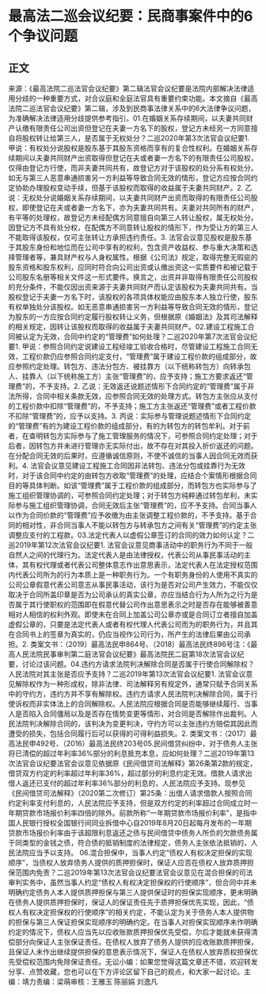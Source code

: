 # 最高法二巡会议纪要：民商事案件中的6个争议问题
## 正文
来源：《最高法院二巡法官会议纪要》第二辑法官会议纪要是法院内部解决法律适用分歧的一种重要方式，对合议庭和全庭法官具有重要约束功能。本文摘自《最高法院二巡法官会议纪要》第二辑，涉及到民商事法律关系中的6大法律争议问题，为准确解决法律适用分歧提供参考指引。01.在婚姻关系存续期间，以夫妻共同财产认缴有限责任公司出资但登记在夫妻一方名下的股权，登记方未经另一方同意擅自将股权转让给第三人，是否属于无权处分？二巡2020年第3次法官会议纪要1. 甲说：有权处分说股权是股东基于其股东资格而享有的复合性权利。在婚姻关系存续期间以夫妻共同财产出资取得但登记在夫或者妻一方名下的有限责任公司股权，仅得由登记方行使，而非夫妻共同共有，故登记方对于该股权的处分系有权处分。如无与第三人恶意串通损害另一方利益等导致合同无效的情形，登记方应按合同约定协助办理股权变动手续，但基于该股权而取得的收益属于夫妻共同财产。2. 乙说：无权处分说婚姻关系存续期间，以夫妻共同财产出资而取得的有限责任公司股权，即使登记在夫或者妻一方名下，亦为夫妻共同共有。夫妻对共同所有的财产，有平等的处理权，故登记方未经配偶方同意擅自向第三人转让股权，属无权处分。因登记方不具有处分权，在配偶方不同意转让股权的情形下，作为受让方的第三人不能取得该股权，仅可主张转让方承担违约责任。3. 法官会议意见股权是股东基于其股东身份和地位而在公司中享有的权利，包含资产收益权、参与重大决策和选择管理者等，兼具财产权与人身权属性。根据《公司法》规定，取得完整无瑕疵的股东资格和股东权利，应同时符合向公司出资或认缴出资这一实质要件和被记载于公司股东名册等相关文件这一形式要件。换言之，出资并非取得有限责任公司股权的充分条件，不能仅因出资来源于夫妻共同财产而认定该股权为夫妻共同共有。当股权登记于夫妻一方名下时，该股权的各项具体权能应由股东本人独立行使，股东有权单独处分该股权。如无恶意串通损害另一方利益等导致合同无效的情形，登记为股东的一方应按合同约定履行股权转让义务，但根据原《婚姻法》及其司法解释的相关规定，因转让该股权而取得的收益属于夫妻共同财产。02.建设工程施工合同被认定为无效，合同中约定的“管理费”如何处理？二巡2020年第7次法官会议纪要1. 甲说：参照合同约定说建设工程经竣工验收合格时，尽管建设工程施工合同无效，工程价款仍应参照合同约定支付，“管理费”属于建设工程价款的组成部分，故应参照约定处理。转包方、违法分包方、被挂靠方（以下统称转包方）向转承包人、挂靠人（以下统称施工方）主张“管理费”的，应予支持；施工方要求返还“管理费”的，不予支持。2. 乙说：无效返还说题述情形下合同约定的“管理费”属于非法所得，合同中相关条款无效，应参照合同无效的处理方式。转包方主张应从支付的工程价款中扣除“管理费”的，不予支持；施工方主张返还“管理费”或者工程价款不扣除“管理费”的，应予以支持。3. 丙说：实际参与管理说题述情形下合同约定的“管理费”有的为建设工程价款的组成部分，有的为转包方的转包牟利。对于前者，在查明转包方实际参与了施工管理服务的情况下，可参照合同约定处理；对于后者，因转包方并未进行管理亦无实际付出，故不存在对其投入折价返还的问题。在分配合同无效的后果时，应遵循诚信原则，不使不诚信的当事人因合同无效而获利。4. 法官会议意见建设工程施工合同因非法转包、违法分包或挂靠行为无效时，对于该合同中约定的由转包方收取“管理费”的处理，应结合个案情形根据合同目的等具体判断。如该“管理费”属于工程价款的组成部分，而转包方也实际参与了施工组织管理协调的，可参照合同约定处理；对于转包方纯粹通过转包牟利，未实际参与施工组织管理协调，合同无效后主张“管理费”的，应不予支持。合同当事人以作为合同价款的“管理费”应予收缴为由主张调整工程价款的，不予支持。基于合同的相对性，非合同当事人不能以转包方与转承包方之间有关“管理费”的约定主张调整应支付的工程款。03.法定代表人以虚假公章签订的合同的效力如何认定？二巡2019年第12次法官会议纪要1. 法官会议意见商事活动中的职务行为不同于一般自然人之间的代理行为。法定代表人是由法律授权，代表公司从事民事活动的主体，其有权代理或者代表公司整体意志作出意思表示，法定代表人在法定授权范围内代表公司所为的行为本质上是一种职务行为。一个有职务身份的人使用不真实的公司公章假意代表公司意志从事民事活动，该行为是否对公司产生效力，不能仅仅取决于合同所盖印章是否为公司承认的真实公章，亦应当结合行为人所为之行为是否属于其行使职权的范围即在假意代替公司作出意思表示之时是否存在能够被善意相对人相信的权利外观。即使未在合同上加盖公司公章亦或是合同订立者擅自加盖虚假公章的，只要是法定代表人或者有权代理人代表公司而为的职务行为，并且其在合同书上的签章为真实的，仍应当视作公司行为，所产生的法律后果由公司承担。2. 类案文书：（2019）最高法民申864号、（2018）最高法民终896号注：《最高人民法院民事审判第二庭法官会议纪要》最高法院民二庭第18次法官会议纪要，讨论过该问题。04.违约方请求法院判决解除合同是否属于行使合同解除权？人民法院对其主张是否应予支持？二巡2019年第13次法官会议纪要1. 法官会议意见解除权作为一种形成权，除非法律、司法解释另有规定外，通常只赋予合同关系中的守约方，违约方并不享有解除权。违约方请求人民法院判决解除合同，属于行使诉权而非实体法上的合同解除权。人民法院应根据合同是否能够继续履行、当事人是否陷入合同僵局以及是否存在情势变更等情形，对合同是否解除作出裁判。人民法院判决解除合同的，该判决为变更判决，守约方可以主张违约方赔偿其因此而遭受的损失，包括合同履行后可以获得的可得利益损失。2. 类案文书：（2017）最高法民申492号、（2016）最高法民终203号05.民间借贷纠纷中，对于债务人主张将已清偿的超过年利率36%部分的利息抵充本息，应如何处理？二巡2019年第13次法官会议纪要法官会议意见依据原《民间借贷司法解释》第26条第2款的规定，借贷双方约定的利率超过年利率36%，超过部分的利息约定无效。借款人请求出借人返还已支付的超过年利率36%部分的利息的，人民法院应予支持。现参见《民间借贷司法解释》（2020第二次修订）第25条：出借人请求借款人按照合同约定利率支付利息的，人民法院应予支持，但是双方约定的利率超过合同成立时一年期贷款市场报价利率四倍的除外。前款所称“一年期贷款市场报价利率”，是指中国人民银行授权全国银行间同业拆借中心自2019年8月20日起每月发布的一年期贷款市场报价利率由于该超限利息返还之债与民间借贷中债务人所负的欠款债务属于同类型的金钱之债，符合债的抵销制度的法律规定，债务人主张依法抵销的，人民法院应当予以支持。 06.混合担保中，当事人约定“债权人有权决定担保的实现顺序”，当债权人放弃债务人提供的质押担保时，保证人应否在债权人放弃质押担保范围内免责？二巡2019年第13次法官会议纪要法官会议意见在混合担保的司法审判实务中，虽然当事人约定“债权人有权决定担保权的行使顺序”，但合同中并未明确约定债务人本人提供质押担保与第三人提供保证时的担保实现顺序，更未明确在债务人提供质押担保时，保证人的保证责任先于质押担保优先实现，因此，“债权人有权决定担保权的行使顺序”的相关约定，不能认定为关于债务人本人提供物的担保与第三人保证担保实现顺序的明确约定。在当事人对担保实现顺序未作明确约定的情况下，债权人应当先以应收账款质押担保优先受偿，尔后才能就未获得清偿部分向保证人主张保证责任。在债权人放弃了债务人提供的应收账款质押担保，且保证人未作出继续提供担保的意思表示情况下，保证人在债权人放弃质权担保优先受偿权范围内免除保证责任。无讼小编：如果您觉得这篇文章还不错，欢迎转发分享、点赞收藏，您也可以在下方评论区留下自己的观点，和大家一起讨论。主编：靖力责编：梁萌审核：王雅玉 陈丽娟 刘逸凡
